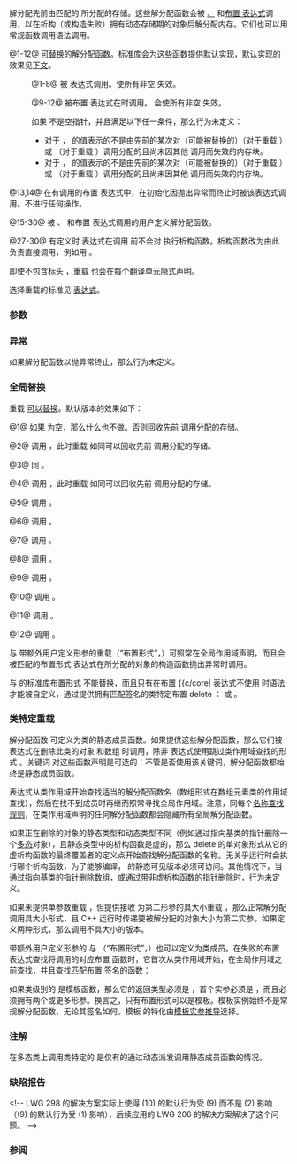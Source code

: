 {{title|{{small|operator}} delete{{small|, operator}} delete[]}}
{{cpp/memory/new/navbar}}
{{dcl begin}}
{{dcl header|new}}
{{dcl h|可替换的常规解分配函数}}
{{dcl rev multi|num=1|anchor=1|until1=c++11
|dcl1=void operator delete  ( void* ptr ) throw();
|dcl2=void operator delete  ( void* ptr ) noexcept;
}}
{{dcl rev multi|num=2|anchor=2|until1=c++11
|dcl1=void operator delete[]( void* ptr ) throw();
|dcl2=void operator delete[]( void* ptr ) noexcept;
}}
{{dcl|num=3|since=c++17|void operator delete  ( void* ptr, std::align_val_t al ) noexcept;}}
{{dcl|num=4|since=c++17|void operator delete[]( void* ptr, std::align_val_t al ) noexcept;}}
{{dcl|num=5|since=c++14|void operator delete  ( void* ptr, std::size_t sz ) noexcept; }}
{{dcl|num=6|since=c++14|void operator delete[]( void* ptr, std::size_t sz ) noexcept; }}
{{dcl|num=7|since=c++17|void operator delete  ( void* ptr, std::size_t sz,
                        std::align_val_t al ) noexcept; }}
{{dcl|num=8|since=c++17|void operator delete[]( void* ptr, std::size_t sz,
                        std::align_val_t al ) noexcept; }}
{{dcl h|可替换的布置解分配函数}}
{{dcl rev multi|num=9|anchor=9|until1=c++11
|dcl1=void operator delete  ( void* ptr, const std::nothrow_t&amp; tag ) throw();
|dcl2=void operator delete  ( void* ptr, const std::nothrow_t&amp; tag ) noexcept;
}}
{{dcl rev multi|num=10|anchor=10|until1=c++11
|dcl1=void operator delete[]( void* ptr, const std::nothrow_t&amp; tag ) throw();
|dcl2=void operator delete[]( void* ptr, const std::nothrow_t&amp; tag ) noexcept;
}}
{{dcl|num=11|since=c++17|void operator delete  ( void* ptr, std::align_val_t al,
                        const std::nothrow_t&amp; tag ) noexcept; }}
{{dcl|num=12|since=c++17|void operator delete[]( void* ptr, std::align_val_t al,
                        const std::nothrow_t&amp; tag ) noexcept; }}
{{dcl h|不分配布置解分配函数}}
{{dcl rev multi|num=13|anchor=13|until1=c++11
|dcl1=void operator delete  ( void* ptr, void* place ) throw();
|dcl2=void operator delete  ( void* ptr, void* place ) noexcept;
}}
{{dcl rev multi|num=14|anchor=14|until1=c++11
|dcl1=void operator delete[]( void* ptr, void* place ) throw();
|dcl2=void operator delete[]( void* ptr, void* place ) noexcept;
}}
{{dcl h|用户定义的布置解分配函数}}
{{dcl|num=15|void operator delete  ( void* ptr, args... ); }}
{{dcl|num=16|void operator delete[]( void* ptr, args... ); }}
{{dcl h|类特定常规解分配函数}}
{{dcl|num=17|void T::operator delete  ( void* ptr ); }}
{{dcl|num=18|void T::operator delete[]( void* ptr ); }}
{{dcl|num=19|since=c++17|void T::operator delete  ( void* ptr, std::align_val_t al ); }}
{{dcl|num=20|since=c++17|void T::operator delete[]( void* ptr, std::align_val_t al ); }}
{{dcl|num=21|void T::operator delete  ( void* ptr, std::size_t sz ); }}
{{dcl|num=22|void T::operator delete[]( void* ptr, std::size_t sz ); }}
{{dcl|since=c++17|num=23|void T::operator delete  ( void* ptr, std::size_t sz, std::align_val_t al ); }}
{{dcl|since=c++17|num=24|void T::operator delete[]( void* ptr, std::size_t sz, std::align_val_t al ); }}
{{dcl h|类特定布置解分配函数}}
{{dcl|num=25|void T::operator delete  ( void* ptr, args... ); }}
{{dcl|num=26|void T::operator delete[]( void* ptr, args... ); }}
{{dcl h|类特定销毁解分配函数}}
{{dcl|num=27|since=c++20|void T::operator delete( T* ptr, std::destroying_delete_t);}}
{{dcl|num=28|since=c++20|void T::operator delete( T* ptr, std::destroying_delete_t,
                         std::align_val_t al );}}
{{dcl|num=29|since=c++20|void T::operator delete( T* ptr, std::destroying_delete_t, std::size_t sz );}}
{{dcl|num=30|since=c++20|void T::operator delete( T* ptr, std::destroying_delete_t,
                         std::size_t sz, std::align_val_t al );}}
{{dcl end}}

解分配先前由匹配的 {{lc|operator new}} 所分配的存储。这些解分配函数会被 [[cpp/language/delete|{{c/core|delete}}、{{c/core|delete[]}}]] 和[[cpp/language/new#布置new|布置 {{c/core|new}} 表达式]]调用，以在析构（或构造失败）拥有动态存储期的对象后解分配内存。它们也可以用常规函数调用语法调用。

@1-12@ [[cpp/language/replacement function|可替换]]的解分配函数。标准库会为这些函数提供默认实现，默认实现的效果见[[#全局替换|下文]]。

:@1-8@ 被 {{c/core|delete}} 表达式调用。使所有非空 {{c|ptr}} 失效。

:@9-12@ 被布置 {{c/core|new}} 表达式在{{ls|cpp/language/new#初始化失败}}时调用。{{c/core|operator delete[]}} 会使所有非空 {{c|ptr}} 失效。

: 如果 {{c|ptr}} 不是空指针，并且满足以下任一条件，那么行为未定义：
:* 对于 {{c/core|operator delete}}，{{c|ptr}} 的值表示的不是由先前的某次对（可能被替换的）{{c/core|operator new(std::size_t)}}（对于重载 {{v|1,5,9}}）或 {{c/core|operator new(std::size_t, std::align_val_t)}}（对于重载 {{v|3,7,11}}）调用分配的且尚未因其他 {{c/core|operator delete}} 调用而失效的内存块。
:* 对于 {{c/core|operator delete[]}}，{{c|ptr}} 的值表示的不是由先前的某次对（可能被替换的）{{c/core|operator new[](std::size_t)}}（对于重载 {{v|1,5,9}}）或 {{c/core|operator new[](std::size_t, std::align_val_t)}}（对于重载 {{v|3,7,11}}）调用分配的且尚未因其他 {{c/core|operator delete[]}} 调用而失效的内存块。

@13,14@ 在有调用{{rlp|operator new#版本 9|不分配布置分配函数}}的布置 {{c/core|new}} 表达式中，在初始化因抛出异常而终止时被该表达式调用。不进行任何操作。

@15-30@ 被 {{c/core|delete}}、{{c/core|delete[]}} 和布置 {{c/core|new}} 表达式调用的用户定义解分配函数。

@27-30@ 有定义时 {{c/core|delete}} 表达式在调用 {{c/core|operator delete}} 前不会对 {{c|*ptr}} 执行析构函数。析构函数改为由此 {{c/core|operator delete}} 负责直接调用，例如用 {{c|ptr-&gt;~T();}}。

即使不包含标头 {{header|new}}，重载 {{vl|1-8}} 也会在每个翻译单元隐式声明。

选择重载的标准见 [[cpp/language/delete|{{c/core|delete}} 表达式]]。

===参数===
{{par begin}}
{{par|ptr|指向要解分配的内存块的指针或空指针}}
{{par|sz|传递给匹配的分配函数的大小}}
{{par|place|用作匹配的布置 new 中布置参数的指针}}
{{par|tag|匹配不抛出 operator new 所用标签的重载消歧义标签}}
{{par|al|被分配的对象或数组元素的对齐}}
{{par|args|匹配布置分配函数的任意参数（可包含 {{lc|std::size_t}} 与 {{lc|std::align_val_t}}）}}
{{par end}}

===异常===
{{rrev|since=c++11|所有解分配函数均为 {{c/core|noexcept(true)}}，除非在声明中另外说明。}}
如果解分配函数以抛异常终止，那么行为未定义{{rev inl|since=c++11|，即使它以 {{c/core|noexcept(false)}} 声明}}。

===全局替换===
重载 {{vl|1-8}} [[cpp/language/replacement function|可以替换]]。默认版本的效果如下：

@1@ 如果 {{c|ptr}} 为空，那么什么也不做。否则回收先前 {{c/core|operator new}} 调用分配的存储。

@2@ 调用 {{c|operator delete(ptr)}}，此时重载 {{v|1}} 如同可以回收先前 {{c/core|operator new[]}} 调用分配的存储。

@3@ 同 {{v|1}}。

@4@ 调用 {{c|operator delete(ptr, al)}}，此时重载 {{v|3}} 如同可以回收先前 {{c/core|operator new[]}} 调用分配的存储。

@5@ 调用 {{c|operator delete(ptr)}}。

@6@ 调用 {{c|operator delete[](ptr)}}。

@7@ 调用 {{c|operator delete(ptr, al)}}。

@8@ 调用 {{c|operator delete[](ptr, al)}}。

@9@ 调用 {{c|operator delete(ptr)}}。

@10@ 调用 {{c|operator delete[](ptr)}}。

@11@ 调用 {{c|operator delete(ptr, al)}}。

@12@ 调用 {{c|operator delete[](ptr, al)}}。

{{cpp/memory/new/minimal replacement example}}

{{c/core|operator delete}} 与 {{c/core|operator delete[]}} 带额外用户定义形参的重载（“布置形式”，{{vl|15,16}}）可照常在全局作用域声明，而且会被匹配的布置形式 {{c/core|new}} 表达式在所分配的对象的构造函数抛出异常时调用。

{{c/core|operator delete}} 与 {{c/core|operator delete[]}} 的标准库布置形式 {{vl|13,14}} 不能替换，而且只有在布置 {{c/core|{{c/core|new}} 表达式不使用 {{c/core|::new}} 时语法才能被自定义，通过提供拥有匹配签名的类特定布置 delete {{vl|25,26}}：{{c/core|void T::operator delete(void*, void*)}} 或 {{c/core|void T::operator delete[](void*, void*)}}。

===类特定重载===
解分配函数 {{v|17-24|17}} 可定义为类的静态成员函数。如果提供这些解分配函数，那么它们被 {{c/core|delete}} 表达式在删除此类的对象 {{vl|17,19,21}} 和数组 {{vl|18,20,22}} 时调用，除非 {{c/core|delete}} 表达式使用跳过类作用域查找的形式 {{c/core|::delete}}。关键词 {{c/core|static}} 对这些函数声明是可选的：不管是否使用该关键词，解分配函数都始终是静态成员函数。

{{c/core|delete}} 表达式从类作用域开始查找适当的解分配函数名（数组形式在数组元素类的作用域查找），然后在找不到成员时再继而照常寻找全局作用域。注意，同每个[[cpp/language/lookup|名称查找规则]]，在类作用域声明的任何解分配函数都会隐藏所有全局解分配函数。

如果正在删除的对象的静态类型和动态类型不同（例如通过指向基类的指针删除一个[[cpp/language/object|多态]]对象），且静态类型中的析构函数是虚的，那么 delete 的单对象形式从它的虚析构函数的最终覆盖者的定义点开始查找解分配函数的名称。无关乎运行时会执行哪个析构函数，为了能够编译，{{c/core|operator delete}} 的静态可见版本必须可访问。其他情况下，当通过指向基类的指针删除数组，或通过带非虚析构函数的指针删除时，行为未定义。

如果未提供单参数重载 {{vl|17,18}}，但提供接收 {{lc|std::size_t}} 为第二形参的具大小重载 {{vl|21,22}}，那么正常解分配调用具大小形式，且 C++ 运行时传递要被解分配的对象大小为第二实参。如果定义两种形式，那么调用不具大小的版本。

{{example
|code=
#include &lt;cstddef&gt;
#include &lt;iostream&gt;

// 指定大小的类特定解分配函数
struct X
{
    static void operator delete(void* ptr, std::size_t sz)
    {
        std::cout &lt;&lt; "自定义 delete，大小是 " &lt;&lt; sz &lt;&lt; '\n';
        ::operator delete(ptr);
    }
    
    static void operator delete[](void* ptr, std::size_t sz)
    {
        std::cout &lt;&lt; "自定义 delete，大小是 " &lt;&lt; sz &lt;&lt; '\n';
        ::operator delete(ptr);
    }
};

int main()
{
    X* p1 = new X;
    delete p1;
    
    X* p2 = new X[10];
    delete[] p2;
}
|p=true
|output=
自定义 delete，大小是 1
自定义 delete，大小是 18
}}

带额外用户定义形参的 {{c/core|operator delete}} 与 {{c/core|operator delete[]}}（“布置形式”，{{v|25,26|25}}）也可以定义为类成员。在失败的布置 {{c/core|new}} 表达式查找将调用的对应布置 {{c/core|delete}} 函数时，它首次从类作用域开始，在全局作用域之前查找，并且查找匹配布置 {{c/core|new}} 签名的函数：

{{example
|code=
#include &lt;cstddef&gt;
#include &lt;iostream&gt;
#include &lt;stdexcept&gt;

struct X
{
    X() { throw std::runtime_error("X(): std::runtime_error"); }
    
    // 自定义布置 new
    static void* operator new(std::size_t sz, bool b)
    {
        std::cout &lt;&lt; "已调用自定义布置 new，b = " &lt;&lt; b &lt;&lt; '\n';
        return ::operator new(sz);
    }
    
    // 自定义布置 delete
    static void operator delete(void* ptr, bool b)
    {
        std::cout &lt;&lt; "已调用自定义布置 delete，b = " &lt;&lt; b &lt;&lt; '\n';
        ::operator delete(ptr);
    }
};

int main()
{
    try
    {
        [[maybe_unused]] X* p1 = new (true) X;
    }
    catch (const std::exception&amp; ex)
    {
        std::cout &lt;&lt; ex.what() &lt;&lt; '\n';
    }
}
|output=
已调用自定义布置 new，b = 1
已调用自定义布置 delete，b = 1
X(): std::runtime_error
}}

如果类级别的 {{c/core|operator delete}} 是模板函数，那么它的返回类型必须是 {{c/core|void}}，首个实参必须是 {{c/core|void*}}，而且必须拥有两个或更多形参。换言之，只有布置形式可以是模板。模板实例始终不是常规解分配函数，无论其签名如何。模板 {{c/core|operator delete}} 的特化由[[cpp/language/template argument deduction|模板实参推导]]选择。

===注解===
在多态类上调用类特定的 {{c/core|T::operator delete}} 是仅有的通过动态派发调用静态成员函数的情况。

{{cpp/memory/thread safety note}}
{{ftm begin|std=1|comment=1|sort=1}}
{{ftm|std=C++14|value=201309L|__cpp_sized_deallocation|具大小解分配}}
{{ftm|std=C++20|value=201806L|__cpp_impl_destroying_delete|销毁 operator delete (编译器支持)}}
{{ftm|std=C++20|value=201806L|__cpp_lib_destroying_delete|销毁 operator delete (库支持)}}
{{ftm end}}

===缺陷报告===
{{dr list begin}}
{{dr list item|wg=cwg|dr=220|std=C++98|before=允许用户定义的解分配函数抛出异常|after=从解分配函数抛出异常会导致未定义行为}}
{{dr list item|wg=cwg|dr=1438|std=C++98|before=任何非法指针值的使用都是未定义行为|after=只有间接和解分配是}}
{{dr list item|wg=lwg|dr=206|std=C++98|before=替换掉 {{vl|2}} 不会影响 {{vl|10}} 的默认行为|after=默认行为也会有相应变更}}
{{dr list item|wg=lwg|dr=298|std=C++98|before=替换掉 {{vl|1}} 不会影响 {{vl|9}} 的默认行为|after=默认行为也会有相应变更}}
&lt;!-- LWG 298 的解决方案实际上使得 (10) 的默认行为受 (9) 而不是 (2) 影响（(9) 的默认行为受 (1) 影响），后续应用的 LWG 206 的解决方案解决了这个问题。 --&gt;
{{dr list item|wg=lwg|dr=404|std=C++98|before=可替换的解分配函数在替换时可以声明为 {{c/core|inline}}|after=已禁止，不要求诊断}}
{{dr list item|wg=lwg|dr=2458|std=C++14|before=有一个接受 {{c/core|(void*, std::size_t, const}}&lt;br&gt;{{c/core|std::nothrow_t&amp;)}} 的重载，但它无法被调用|after=移除虚假重载}}
{{dr list end}}

===参阅===
{{dsc begin}}
{{dsc inc|cpp/coroutine/generator/promise_type/dsc operator delete}}
{{dsc inc|cpp/memory/new/dsc operator new}}
{{dsc inc|cpp/memory/dsc return_temporary_buffer}}
{{dsc inc|cpp/memory/c/dsc free}}
{{dsc end}}

{{langlinks|de|en|es|fr|it|ja|pt|ru}}